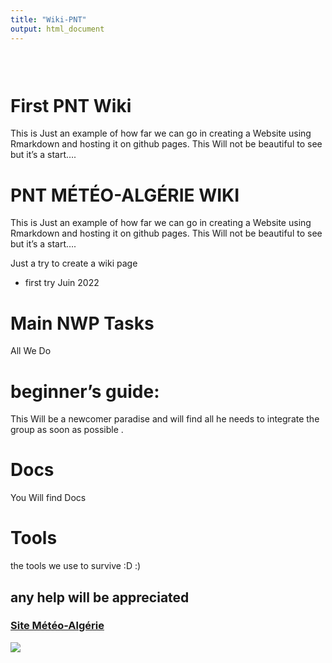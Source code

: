 ```yaml
---
title: "Wiki-PNT"
output: html_document
---
```


<style type="text/css">
.title {
  display: none;
}

#getting-started img {
  margin-right: 10px;
}

</style>

<div class="row" style="padding-top: 30px;">
<div class="col-sm-6">

# **First PNT Wiki**

This is Just an example of how far we can go in creating a Website using Rmarkdown and hosting it on 
github pages. This Will not be beautiful to see but it's a start.... 

# PNT MÉTÉO-ALGÉRIE  WIKI 

This is Just an example of how far we can go in creating a Website using Rmarkdown and hosting it on
github pages. This Will not be beautiful to see but it's a start....


Just a try to create a wiki page


- first try Juin 2022


# Main NWP Tasks

All We Do

# beginner's guide: 

This Will be a newcomer paradise and will find all he needs to integrate the group as soon as possible .


# Docs 

You Will find Docs


# Tools 

the tools we use to survive :D :)


## any help will be appreciated  



</div>
<div class="col-sm-6">

### [Site Météo-Algérie](https://www.meteo.dz/home)

<a href = "https://www.meteo.dz/home">
![](images/logo.png)
</a>
</div>
